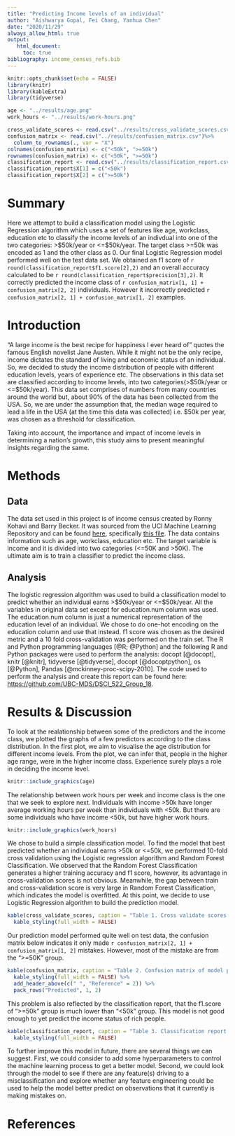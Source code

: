 ```yaml
---
title: "Predicting Income levels of an individual"
author: "Aishwarya Gopal, Fei Chang, Yanhua Chen"
date: "2020/11/29"
always_allow_html: true
output:    
   html_document:
     toc: true
bibliography: income_census_refs.bib
---
```


```r
knitr::opts_chunk$set(echo = FALSE)
library(knitr)
library(kableExtra)
library(tidyverse)
```

```r
age <- "../results/age.png"
work_hours <- "../results/work-hours.png"
```

```r
cross_validate_scores <- read.csv("../results/cross_validate_scores.csv")
confusion_matrix <- read.csv("../results/confusion_matrix.csv")%>%
  column_to_rownames(., var = "X")
colnames(confusion_matrix) <- c("<50k", ">=50k")
rownames(confusion_matrix) <- c("<50k", ">=50k")
classification_report <- read.csv("../results/classification_report.csv")
classification_report$X[1] = c("<50k")
classification_report$X[2] = c(">=50k")
```

# Summary

Here we attempt to build a classification model using the Logistic Regression algorithm which uses a set of features like age, workclass, education etc to classify the income levels of an indivdual into one of the two categories: \>\$50k/year or \<=\$50k/year. The target class >=50k was encoded as 1 and the other class as 0. Our final Logistic Regression model performed well on the test data set. We obtained an f1 score of `r round(classification_report$f1.score[2],2)` and an overall accuracy calculated to be `r round(classification_report$precision[3],2)`. It correctly predicted  the income class of `r confusion_matrix[1, 1] + confusion_matrix[2, 2]` individuals. However it incorrectly predicted  `r confusion_matrix[2, 1] + confusion_matrix[1, 2]` examples. 

# Introduction

"A large income is the best recipe for happiness I ever heard of" quotes the famous English novelist Jane Austen. While it might not be the only recipe, income dictates the standard of living and economic status of an individual. So, we decided to study the income distribution of people with different education levels, years of experience etc. The observations in this data set are classified according to income levels, into two categories(\>\$50k/year or \<=\$50k/year). This data set comprises of numbers from many countries around the world but, about 90% of the data has been collected from the USA. So, we are under the assumption that, the median wage required to lead a life in the USA (at the time this data was collected) i.e. \$50k per year, was chosen as a threshold for classification.

Taking into account, the importance and impact of income levels in determining a nation's growth, this study aims to present meaningful insights regarding the same.

# Methods

## Data

The data set used in this project is of income census created by Ronny Kohavi and Barry Becker. It was sourced from the UCI Machine Learning Repository and can be found [here](https://archive.ics.uci.edu/ml/machine-learning-databases/adult/), specifically [this file](https://archive.ics.uci.edu/ml/machine-learning-databases/adult/adult.data). The data contains information such as age, workclass, education etc. The target variable is income and it is divided into two categories (\<=50K and \>50K). The ultimate aim is to train a classifier to predict the income class.

## Analysis

The logistic regression algorithm was used to build a classification model to predict whether an individual earns \>\$50k/year or \<=\$50k/year. All the variables in original data set except for education.num column was used. The education.num column is just a numerical representation of the education level of an individual. We chose to do one-hot encoding on the education column and use that instead. f1 score was chosen as the desired metric and a 10 fold cross-validation was performed on the train set. The R and Python programming languages [@R; @Python] and the following R and Python packages were used to perform the analysis: docopt [@docopt], knitr [@knitr], tidyverse [@tidyverse], docopt [@docoptpython], os [@Python], Pandas [@mckinney-proc-scipy-2010]. The code used to perform the analysis and create this report can be found here: <https://github.com/UBC-MDS/DSCI_522_Group_18>.

# Results & Discussion

To look at the realationship between some of the predictors and the income class, we plotted the graphs of a few predictors according to the class distribution. In the first plot, we aim to visualise the age distribution for different income levels. From the plot, we can infer that, people in the higher age range, were in the higher income class. Experience surely plays a role in deciding the income level.

```r

knitr::include_graphics(age)
```

The relationship between work hours per week and income class is the one that we seek to explore next. Individuals with income \>50k have longer average working hours per week than individuals with \<50k. But there are some individuals who have income \<50k, but have higher work hours.

```r
knitr::include_graphics(work_hours)
```

We chose to build a simple classification model. To find the model that best predicted whether an individual earns \>50k or \<=50k, we performed 10-fold cross validation using the Logistic regression algorithm and Random Forest Classification. We observed that the Random Forest Classification generates a higher training accuracy and f1 score, however, its advantage in cross-validation scores is not obvious. Meanwhile, the gap between train and cross-validation score is very large in Random Forest Classification, which indicates the model is overfitted. At this point, we decide to use Logistic Regression algorithm to build the prediction model.

```r
kable(cross_validate_scores, caption = "Table 1. Cross validate scores of model performance on train data.") %>%
  kable_styling(full_width = FALSE)
```

Our prediction model performed quite well on test data, the confusion matrix below indicates it only made `r confusion_matrix[2, 1] + confusion_matrix[1, 2]` mistakes. However, most of the mistake are from the "\>=50K" group.

```r
kable(confusion_matrix, caption = "Table 2. Confusion matrix of model performance on test data.") %>%
  kable_styling(full_width = FALSE) %>%
  add_header_above(c(" ", "Reference" = 2)) %>% 
  pack_rows("Predicted", 1, 2)
```

This problem is also reflected by the classification report, that the f1.score of "\>=50k" group is much lower than "\<50k" group. This model is not good enough to yet predict the income status of rich people.

```r
kable(classification_report, caption = "Table 3. Classification report of model performance on test data.")%>%
  kable_styling(full_width = FALSE)
```

To further improve this model in future, there are several things we can suggest. First, we could consider to add some hyperparameters to control the machine learning process to get a better model. Second, we could look through the model to see if there are any feature(s) driving to a misclassification and explore whether any feature engineering could be used to help the model better predict on observations that it currently is making mistakes on.

# References
